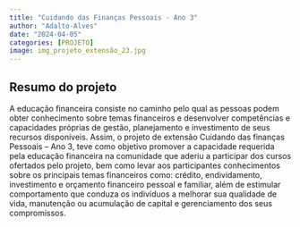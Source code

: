 ```yaml
---
title: "Cuidando das Finanças Pessoais - Ano 3"
author: "Adalto-Alves"
date: "2024-04-05"
categories: [PROJETO]
image: img_projeto_extensão_23.jpg
---
```


## Resumo do projeto 

A educação financeira consiste no caminho pelo qual as pessoas podem obter conhecimento sobre temas financeiros e desenvolver competências e capacidades próprias de gestão, planejamento e investimento de seus recursos disponíveis. Assim, o projeto de extensão Cuidando das finanças Pessoais – Ano 3, teve como objetivo promover a capacidade requerida pela educação financeira na comunidade que aderiu a participar dos cursos ofertados pelo projeto, bem como levar aos participantes conhecimentos sobre os principais temas financeiros como: crédito, endividamento, investimento e orçamento financeiro pessoal e familiar, além de estimular comportamento que conduza os indivíduos a melhorar sua qualidade de vida, manutenção ou acumulação de capital e gerenciamento dos seus compromissos.
